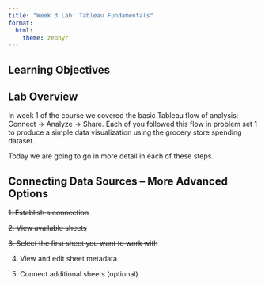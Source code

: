 ```yaml
---
title: "Week 3 Lab: Tableau Fundamentals"
format: 
  html:
    theme: zephyr
---
```


## Learning Objectives

## Lab Overview

In week 1 of the course we covered the basic Tableau flow of analysis: Connect -> Analyze -> Share. Each of you followed this flow in problem set 1 to produce a simple data visualization using the grocery store spending dataset. 

Today we are going to go in more detail in each of these steps.

## Connecting Data Sources -- More Advanced Options

~~1.  Establish a connection~~

~~2.  View available sheets~~

~~3.  Select the first sheet you want to work with~~

4.  View and edit sheet metadata

5.  Connect additional sheets (optional)